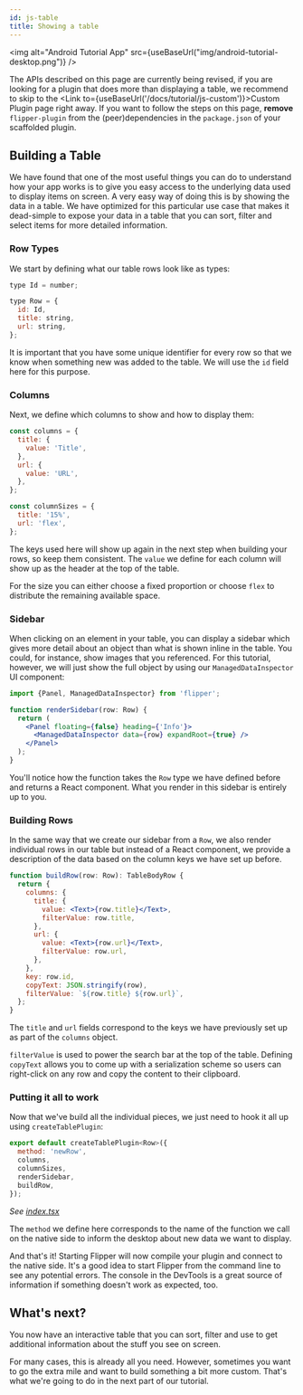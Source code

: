 ```yaml
---
id: js-table
title: Showing a table
---
```


<img alt="Android Tutorial App" src={useBaseUrl("img/android-tutorial-desktop.png")} />

<div class="warning">

The APIs described on this page are currently being revised, if you are looking for a plugin that does more than displaying a table, we recommend to skip to the <Link to={useBaseUrl('/docs/tutorial/js-custom')}>Custom Plugin</Link> page right away.
If you want to follow the steps on this page, **remove** `flipper-plugin` from the (peer)dependencies in the `package.json` of your scaffolded plugin.
</div>

## Building a Table

We have found that one of the most useful things you can do to understand how your app works
is to give you easy access to the underlying data used to display items on screen. A very
easy way of doing this is by showing the data in a table. We have optimized for this
particular use case that makes it dead-simple to expose your data in a table that you
can sort, filter and select items for more detailed information.

### Row Types

We start by defining what our table rows look like as types:

```js
type Id = number;

type Row = {
  id: Id,
  title: string,
  url: string,
};
```

It is important that you have some unique identifier for every row so
that we know when something new was added to the table. We will use the
`id` field here for this purpose.

### Columns

Next, we define which columns to show and how to display them:

```js
const columns = {
  title: {
    value: 'Title',
  },
  url: {
    value: 'URL',
  },
};

const columnSizes = {
  title: '15%',
  url: 'flex',
};
```

The keys used here will show up again in the next step when building
your rows, so keep them consistent. The `value` we define for each column will show up as the header at the top of the table.

For the size you can either choose a fixed proportion or choose `flex`
to distribute the remaining available space.

### Sidebar

When clicking on an element in your table, you can display a sidebar
which gives more detail about an object than what is shown inline in the
table. You could, for instance, show images that you referenced.
For this tutorial, however, we will just show the full object by
using our `ManagedDataInspector` UI component:

```jsx
import {Panel, ManagedDataInspector} from 'flipper';

function renderSidebar(row: Row) {
  return (
    <Panel floating={false} heading={'Info'}>
      <ManagedDataInspector data={row} expandRoot={true} />
    </Panel>
  );
}
```

You'll notice how the function takes the `Row` type we have defined
before and returns a React component. What you render in this sidebar is
entirely up to you.

### Building Rows

In the same way that we create our sidebar from a `Row`, we
also render individual rows in our table but instead of a React
component, we provide a description of the data based
on the column keys we have set up before.

```jsx
function buildRow(row: Row): TableBodyRow {
  return {
    columns: {
      title: {
        value: <Text>{row.title}</Text>,
        filterValue: row.title,
      },
      url: {
        value: <Text>{row.url}</Text>,
        filterValue: row.url,
      },
    },
    key: row.id,
    copyText: JSON.stringify(row),
    filterValue: `${row.title} ${row.url}`,
  };
}
```

The `title` and `url` fields correspond to the keys
we have previously set up as part of the `columns`
object.

`filterValue` is used to power the search bar at the top
of the table. Defining `copyText` allows you to come up
with a serialization scheme so users can right-click on
any row and copy the content to their clipboard.

### Putting it all to work

Now that we've build all the individual pieces, we
just need to hook it all up using `createTablePlugin`:

```js
export default createTablePlugin<Row>({
  method: 'newRow',
  columns,
  columnSizes,
  renderSidebar,
  buildRow,
});
```
*See [index.tsx](https://github.com/facebook/flipper/blob/master/desktop/plugins/public/seamammals/src/index.tsx)*

The `method` we define here corresponds to the name
of the function we call on the native side to inform
the desktop about new data we want to display.

And that's it! Starting Flipper will now compile your
plugin and connect to the native side. It's a good
idea to start Flipper from the command line to see
any potential errors. The console in the DevTools
is a great source of information if something doesn't
work as expected, too.

## What's next?

You now have an interactive table that you can sort,
filter and use to get additional information about
the stuff you see on screen.

For many cases, this is already all you need. However,
sometimes you want to go the extra mile and want
to build something a bit more custom. That's what
we're going to do in the next part of our tutorial.
